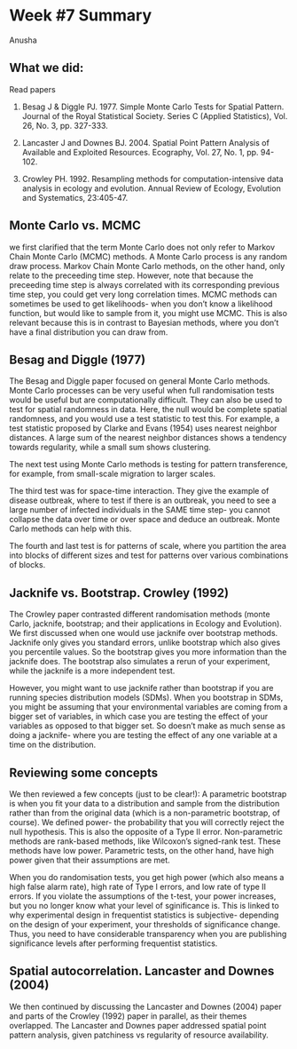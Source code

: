 Week #7 Summary
========================================================
Anusha

What we did:
-------------
Read papers

1. Besag J & Diggle PJ. 1977. Simple Monte Carlo Tests for Spatial Pattern. Journal of the Royal Statistical Society. Series C (Applied Statistics), Vol. 26, No. 3, pp. 327-333.

2. Lancaster J and Downes BJ. 2004. Spatial Point Pattern Analysis of Available and Exploited Resources. Ecography, Vol. 27, No. 1, pp. 94-102.

3. Crowley PH. 1992. Resampling methods for computation-intensive data analysis in ecology and evolution. Annual Review of Ecology, Evolution and  Systematics, 23:405-47.


Monte Carlo  vs. MCMC
----------------------

we first clarified that the term Monte Carlo does not only refer to Markov Chain Monte Carlo (MCMC) methods. A Monte Carlo process is any random draw process. Markov Chain Monte Carlo methods, on the other hand, only relate to the preceeding time step. However, note that because the preceeding time step is always correlated with its corresponding previous time step, you could get very long correlation times. MCMC methods can sometimes be used to get likelihoods- when you don't know a likelihood function, but would like to sample from it, you might use MCMC. This is also relevant because this is in contrast to Bayesian methods, where you don't have a final distribution you can draw from.


Besag and Diggle (1977)
------------------
The Besag and Diggle paper focused on general Monte Carlo methods.
Monte Carlo processes can be very useful when full randomisation tests would be useful but are computationally difficult. They can also be used to test for spatial randomness in data. Here, the null would be complete spatial randomness, and you would use a test statistic to test this. For example, a test statistic proposed by Clarke and Evans (1954) uses nearest neighbor distances. A large sum of the nearest neighbor distances shows a tendency towards regularity, while a small sum shows clustering.

The next test using Monte Carlo methods is testing for pattern transference, for example, from small-scale migration to larger scales.

The third test was for space-time interaction. They give the example of disease outbreak, where to test if there is an outbreak, you need to see a large number of infected individuals in the SAME time step- you cannot collapse the data over time or over space and deduce an outbreak. Monte Carlo methods can help with this.

The fourth and last test is for patterns of scale, where you partition the area into blocks of different sizes and test for patterns over various combinations of blocks.

Jacknife vs. Bootstrap. Crowley (1992)
----------------------
The Crowley paper contrasted different randomisation methods (monte Carlo, jacknife, bootstrap; and their applications in Ecology and Evolution). We first discussed when one would use jacknife over bootstrap methods. Jacknife only gives you standard errors, unlike bootstrap which also gives you percentile values. So the bootstrap gives you more information than the jacknife does. The bootstrap also simulates a rerun of your experiment, while the jacknife is a more independent test.

However, you might want to use jacknife rather than bootstrap if you are running species distribution models (SDMs). When you bootstrap in SDMs, you might be assuming that your environmental variables are coming from a bigger set of variables, in which case you are testing the effect of your variables as opposed to that bigger set. So doesn't make as much sense as doing a jacknife- where you are testing the effect of any one variable at a time on the distribution.

Reviewing some concepts
-----------------------
We then reviewed a few concepts (just to be clear!):
A parametric bootstrap is when you fit your data to a distribution and sample from the distribution rather than from the original data (which is a non-parametric bootstrap, of course).
We defined power- the probability that you will correctly reject the null hypothesis. This is also the opposite of a Type II error. Non-parametric methods are rank-based methods, like Wilcoxon's signed-rank test. These methods have low power. Parametric tests, on the other hand, have high power given that their assumptions are met.

When you do randomisation tests, you get high power (which also means a high false alarm rate), high rate of Type I errors, and low rate of type II errors. If you violate the assumptions of the t-test, your power increases, but you no longer know what your level of sginificance is. This is linked to why experimental design in frequentist statistics is subjective- depending on the design of your experiment, your thresholds of significance change. Thus, you need to have considerable transparency when you are publishing significance levels after performing frequentist statistics.

Spatial autocorrelation. Lancaster and Downes (2004)
-----------------------
We then continued by discussing the Lancaster and Downes (2004) paper and parts of the Crowley (1992) paper in parallel, as their themes overlapped. The Lancaster and Downes paper addressed spatial point pattern analysis, given patchiness vs regularity of resource availability.




